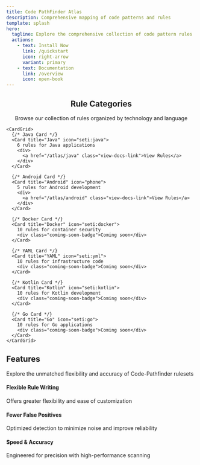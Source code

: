 ```yaml
---
title: Code PathFinder Atlas
description: Comprehensive mapping of code patterns and rules
template: splash
hero:
  tagline: Explore the comprehensive collection of code pattern rules
  actions:
    - text: Install Now
      link: /quickstart
      icon: right-arrow
      variant: primary
    - text: Documentation
      link: /overview
      icon: open-book
---
```



<PostHogLayout/>
<div class="content-wrapper">
  <div class="rule-categories">
    <center>
    <h2>Rule Categories</h2>
    <p>Browse our collection of rules organized by technology and language</p>
    </center>
    
    <CardGrid>
      {/* Java Card */}
      <Card title="Java" icon="seti:java">
        6 rules for Java applications
        <div>
          <a href="/atlas/java" class="view-docs-link">View Rules</a>
        </div>
      </Card>

      {/* Android Card */}
      <Card title="Android" icon="phone">
        5 rules for Android development
        <div>
          <a href="/atlas/android" class="view-docs-link">View Rules</a>
        </div>
      </Card>

      {/* Docker Card */}
      <Card title="Docker" icon="seti:docker">
        10 rules for container security
        <div class="coming-soon-badge">Coming soon</div>
      </Card>

      {/* YAML Card */}
      <Card title="YAML" icon="seti:yml">
        10 rules for infrastructure code
        <div class="coming-soon-badge">Coming soon</div>
      </Card>

      {/* Kotlin Card */}
      <Card title="Kotlin" icon="seti:kotlin">
        10 rules for Kotlin development
        <div class="coming-soon-badge">Coming soon</div>
      </Card>

      {/* Go Card */}
      <Card title="Go" icon="seti:go">
        10 rules for Go applications
        <div class="coming-soon-badge">Coming soon</div>
      </Card>
    </CardGrid>
  </div>

  <div class="features-section">
    <h2>Features</h2>
    <p>Explore the unmatched flexibility and accuracy of Code-Pathfinder rulesets</p>
    <div class="features-grid">
      <div class="feature-card">
        <Icon name="pencil" size="2rem" />
        <h4>Flexible Rule Writing</h4>
        <p>Offers greater flexibility and ease of customization</p>
      </div>
      <div class="feature-card second-card">
        <Icon name="seti:prolog" size="2rem" />
        <h4>Fewer False Positives</h4>
        <p>Optimized detection to minimize noise and improve reliability</p>
      </div>
      <div class="feature-card second-card">
        <Icon name="rocket" size="2rem" />
        <h4>Speed & Accuracy</h4>
        <p>Engineered for precision with high-performance scanning</p>
      </div>
    </div>
    </div>
</div>
